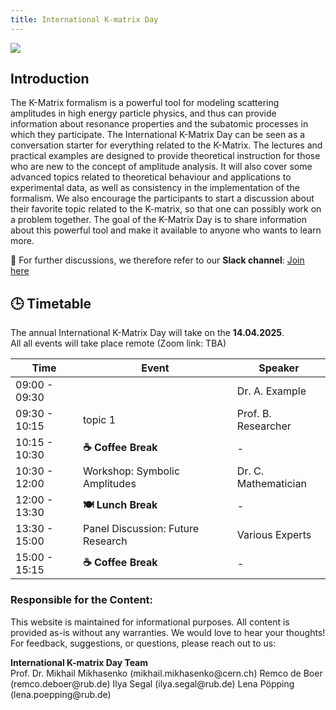 ```yaml
---
title: International K-matrix Day
---
```


::: {.header}
![](images/image.png)
:::

## Introduction
The K-Matrix formalism is a powerful tool for modeling scattering amplitudes in high energy particle physics, and thus can provide information about resonance properties and the subatomic processes in which they participate.
The International K-Matrix Day can be seen as a conversation starter for everything related to the K-Matrix. The lectures and practical examples are designed to provide theoretical instruction for those who are new to the concept of amplitude analysis. It will also cover some advanced topics related to theoretical behaviour and applications to experimental data, as well as consistency in the implementation of the formalism. We also encourage the participants to start a discussion about their favorite topic related to the K-matrix, so that one can possibly work on a problem together.
The goal of the K-Matrix Day is to share information about this powerful tool and make it available to anyone who wants to learn more.<br>

💬 For further discussions, we therefore refer to our **Slack channel**: [Join here](https://slack.com/international-kmatrix-day)

## 🕒 Timetable
The annual International K-Matrix Day will take on the **14.04.2025**.<br> All all events will take place remote (Zoom link: TBA)

| Time            | Event                                | Speaker               |
|-----------------|--------------------------------------|-----------------------|
| 09:00 - 09:30   |                                      | Dr. A. Example        |
| 09:30 - 10:15   | topic 1    | Prof. B. Researcher   |
| 10:15 - 10:30   | **☕ Coffee Break**                 | -                     |
| 10:30 - 12:00   | Workshop: Symbolic Amplitudes       | Dr. C. Mathematician  |
| 12:00 - 13:30   | **🍽️ Lunch Break**                 | -                     |
| 13:30 - 15:00   | Panel Discussion: Future Research   | Various Experts       |
| 15:00 - 15:15   | **☕ Coffee Break**                 | -                     |

### Responsible for the Content:
This website is maintained for informational purposes. All content is provided as-is without any warranties.
We would love to hear your thoughts! For feedback, suggestions, or questions, please reach out to us:

**International K-matrix Day Team** <br>
Prof. Dr. Mikhail Mikhasenko (mikhail.mikhasenko@cern.ch)
Remco de Boer (remco.deboer@rub.de)
Ilya Segal (ilya.segal@rub.de)
Lena Pöpping (lena.poepping@rub.de)
